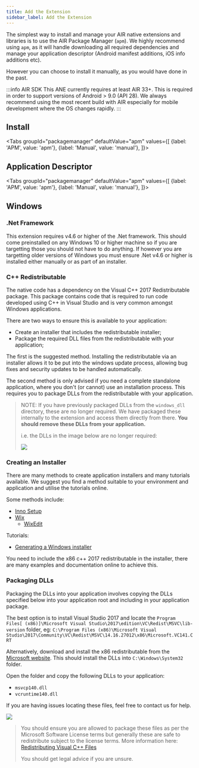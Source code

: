 ```yaml
---
title: Add the Extension
sidebar_label: Add the Extension
---
```







The simplest way to install and manage your AIR native extensions and libraries is to use the AIR Package Manager (`apm`). We highly recommend using `apm`, as it will handle downloading all required dependencies and manage your application descriptor (Android manifest additions, iOS info additions etc).

However you can choose to install it manually, as you would have done in the past. 


:::info AIR SDK
This ANE currently requires at least AIR 33+. This is required in order to support versions of Android > 9.0 (API 28). We always recommend using the most recent build with AIR especially for mobile development where the OS changes rapidly.
:::


## Install

<Tabs
  groupId="packagemanager"
  defaultValue="apm"
  values={[
    {label: 'APM', value: 'apm'},
    {label: 'Manual', value: 'manual'},
  ]}>

  <TabItem value="apm" >
	<InstallAPM/>
  </TabItem>
  <TabItem value="manual" >
	<InstallManual/>
  </TabItem>
  
</Tabs>


## Application Descriptor

<Tabs
  groupId="packagemanager"
  defaultValue="apm"
  values={[
    {label: 'APM', value: 'apm'},
    {label: 'Manual', value: 'manual'},
  ]}>

  <TabItem value="apm" >
	<AppDescriptorAPM/>
  </TabItem>
  <TabItem value="manual" >
	<AppDescriptorManual/>
  </TabItem>
  
</Tabs>



## Windows


### .Net Framework

This extension requires v4.6 or higher of the .Net framework. This should come preinstalled on any Windows 10 or higher machine so if you are targetting those you should not have to do anything. If however you are targetting older versions of Windows you must ensure .Net v4.6 or higher is installed either manually or as part of an installer.
 

### C++ Redistributable

The native code has a dependency on the Visual C++ 2017 Redistributable package. This package contains code that is required to run code developed using C++ in Visual Studio and is very common amongst Windows applications.

There are two ways to ensure this is available to your application:

- Create an installer that includes the redistributable installer;
- Package the required DLL files from the redistributable with your application;

The first is the suggested method. Installing the redistributable via an installer allows it to be put into the windows update process, allowing bug fixes and security updates to be handled automatically.

The second method is only advised if you need a complete standalone application, where you don't (or cannot) use an installation process. This requires you to package DLLs from the redistributable with your application. 


>
> NOTE: If you have previously packaged DLLs from the `windows_dll` directory, these are no longer required. We have packaged these internally to the extension and access them directly from there.
> **You should remove these DLLs from your application.**
>
> i.e. the DLLs in the image below are no longer required:
>
> ![](images/windows_dlls_list_example.png)
>



### Creating an Installer

There are many methods to create application installers and many tutorials available. We suggest you find a method suitable to your environment and application and utilise the tutorials online. 

Some methods include:

- [Inno Setup](http://www.jrsoftware.org/isinfo.php)
- [Wix](http://wixtoolset.org/)
    - [WixEdit](http://wixedit.sourceforge.net)


Tutorials:

- [Generating a Windows installer](http://www.adobe.com/devnet/air/articles/customize-setup-for-AIR-app-with-captive-runtime.html)


You need to include the x86 c++ 2017 redistributable in the installer, there are many examples and documentation online to achieve this.



### Packaging DLLs

Packaging the DLLs into your application involves copying the DLLs specified below into your application root and including in your application package.

The best option is to install Visual Studio 2017 and locate the `Program Files[ (x86)]\Microsoft Visual Studio\2017\edition\VC\Redist\MSVC\lib-version` folder, eg: `C:\Program Files (x86)\Microsoft Visual Studio\2017\Community\VC\Redist\MSVC\14.16.27012\x86\Microsoft.VC141.CRT`

Alternatively, download and install the x86 redistributable from the [Microsoft website](https://support.microsoft.com/en-us/help/2977003/the-latest-supported-visual-c-downloads). This should install the DLLs into `C:\Windows\System32` folder. 


Open the folder and copy the following DLLs to your application:

- `msvcp140.dll`
- `vcruntime140.dll`

If you are having issues locating these files, feel free to contact us for help.

![](images/windows_redist_dlls_list_example.png)


> 
> You should ensure you are allowed to package these files as per the Microsoft Software License terms but generally these are safe to redistribute subject to the license terms. More information here: [Redistributing Visual C++ Files](https://docs.microsoft.com/en-us/cpp/windows/redistributing-visual-cpp-files)
>
> You should get legal advice if you are unsure. 
>

